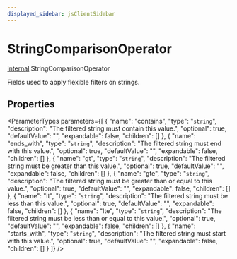 ```yaml
---
displayed_sidebar: jsClientSidebar
---
```



# StringComparisonOperator

[internal](../../modules/internal.mdx).StringComparisonOperator

Fields used to apply flexible filters on strings.

## Properties

<ParameterTypes parameters={[
  {
    "name": "contains",
    "type": "`string`",
    "description": "The filtered string must contain this value.",
    "optional": true,
    "defaultValue": "",
    "expandable": false,
    "children": []
  },
  {
    "name": "ends_with",
    "type": "`string`",
    "description": "The filtered string must end with this value.",
    "optional": true,
    "defaultValue": "",
    "expandable": false,
    "children": []
  },
  {
    "name": "gt",
    "type": "`string`",
    "description": "The filtered string must be greater than this value.",
    "optional": true,
    "defaultValue": "",
    "expandable": false,
    "children": []
  },
  {
    "name": "gte",
    "type": "`string`",
    "description": "The filtered string must be greater than or equal to this value.",
    "optional": true,
    "defaultValue": "",
    "expandable": false,
    "children": []
  },
  {
    "name": "lt",
    "type": "`string`",
    "description": "The filtered string must be less than this value.",
    "optional": true,
    "defaultValue": "",
    "expandable": false,
    "children": []
  },
  {
    "name": "lte",
    "type": "`string`",
    "description": "The filtered string must be less than or equal to this value.",
    "optional": true,
    "defaultValue": "",
    "expandable": false,
    "children": []
  },
  {
    "name": "starts_with",
    "type": "`string`",
    "description": "The filtered string must start with this value.",
    "optional": true,
    "defaultValue": "",
    "expandable": false,
    "children": []
  }
]} />
